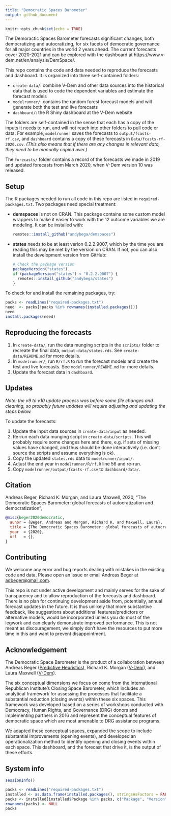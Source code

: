 ```yaml
---
title: "Democratic Spaces Barometer"
output: github_document
---
```


```r
knitr::opts_chunk$set(echo = TRUE)
```

The Demoractic Spaces Barometer forecasts significant changes, both democratizing and autocratizing, for six facets of democratic governance for all major countries in the world 2 years ahead. The current forecasts cover 2020-2021 and can be explored with the dashboard at https://www.v-dem.net/en/analysis/DemSpace/.

This repo contains the code and data needed to reproduce the forecasts and dashboard. It is organized into three self-contained folders:

- `create-data/`: combine V-Dem and other data sources into the historical data that is used to code the dependent variables and estimate the forecast models
- `modelrunner/`: contains the random forest forecast models and will generate both the test and live forecasts
- `dashboard/`: the R Shiny dashboard at the V-Dem website

The folders are self-contained in the sense that each has a copy of the inputs it needs to run, and will not reach into other folders to pull code or data. For example, `modelrunner` saves the forecasts to `output/fcasts-rf.csv`, and `dashboard` contains a copy of these forecasts in `Data/fcasts-rf-2020.csv`. *(This also means that if there are any changes in relevant data, they need to be manually copied over.)*

The `forecasts/` folder contains a record of the forecasts we made in 2019 and updated forecasts from March 2020, when V-Dem version 10 was released. 

## Setup

The R packages needed to run all code in this repo are listed in `required-packages.txt`. Two packages need special treatment:

- **demspaces** is not on CRAN. This package contains some custom model wrappers to make it easier to work with the 12 outcome variables we are modeling. It can be installed with:
  ```r
  remotes::install_github("andybega/demspaces")
  ```
- **states** needs to be at least verion 0.2.2.9007, which by the time you are reading this may be met by the version on CRAN. If not, you can also install the development version from GitHub:
  ```r
  # Check the package version
  packageVersion("states")
  if (packageVersion("states") < "0.2.2.9007") {
    remotes::install_github("andybega/states")
  }
  ```

To check for and install the remaining packages, try:

```r
packs <- readLines("required-packages.txt")
need  <- packs[!packs %in% rownames(installed.packages())]
need
install.packages(need)
```

## Reproducing the forecasts

1. In `create-data/`, run the data munging scripts in the `scripts/` folder to recreate the final data, `output-data/states.rds`. See `create-data/README.md` for more details.
2. In `modelrunner/`, run `R/rf.R` to run the forecast models and create the test and live forecasts. See `modelrunner/README.md` for more details.
3. Update the forecast data in `dashboard`.

## Updates

*Note: the v9 to v10 update process was before some file changes and cleaning, so probably future updates will require adjusting and updating the steps below.*

To update the forecasts:

1. Update the input data sources in `create-data/input` as needed.
2. Re-run each data munging script in `create-data/scripts`. This will probably require some changes here and there, e.g. if sets of missing values have changed, and thus should be done interactively (i.e. don't source the scripts and assume everything is ok).
3. Copy the updated `states.rds` data to `modelrunner/input/`. 
4. Adjust the end year in `modelrunner/R/rf.R` line 56 and re-run.
5. Copy `modelrunner/output/fcasts-rf.csv` to `dashboard/data/`.

## Citation

Andreas Beger, Richard K. Morgan, and Laura Maxwell, 2020, “The Democratic Spaces Barometer: global forecasts of autocratization and democratization”, <doi>

```bibtex
@misc{beger2020democratic,
  auhor = {Beger, Andreas and Morgan, Richard K. and Maxwell, Laura},
  title = {The Democratic Spaces Barometer: global forecasts of autocratization and democratization},
  year  = {2020},
  url   = {},
}
```

## Contributing

We welcome any error and bug reports dealing with mistakes in the existing code and data. Please open an issue or email Andreas Beger at [adbeger@gmail.com](mailto:adbeger+demspaces@gmail.com).

This repo is not under active development and mainly serves for the sake of transparency and to allow reproduction of the forecasts and dashboard. There is no plan for continuing development aside from, potentially, annual forecast updates in the future. It is thus unlikely that more substantive feedback, like suggestions about additional features/predictors or alternative models, would be incorporated unless you do most of the legwork and can clearly demonstrate improved performance. This is not meant as discouragement, we simply don't have the resources to put more time in this and want to prevent disappointment. 

## Acknowledgement

The Democratic Space Barometer is the product of a collaboration between Andreas Beger ([Predictive Heuristics](https://www.predictiveheuristics.com)), Richard K. Morgan ([V-Dem](https://www.v-dem.net/en/)), and Laura Maxwell ([V-Dem](https://www.v-dem.net/en/)).

The six conceptual dimensions we focus on come from the International Republican Institute’s Closing Space Barometer, which includes an analytical framework for assessing the processes that facilitate a substantial reduction (closing events) within these six spaces. This framework was developed based on a series of workshops conducted with Democracy, Human Rights, and Governance (DRG) donors and implementing partners in 2016 and represent the conceptual features of democratic space which are most amenable to DRG assistance programs.

We adapted these conceptual spaces, expanded the scope to include substantial improvements (opening events), and developed an operationalization method to identify opening and closing events within each space. This dashboard, and the forecast that drive it, is the output of these efforts.

## System info

```r
sessionInfo()
```

```r
packs <- readLines("required-packages.txt")
installed <- as.data.frame(installed.packages(), stringsAsFactors = FALSE)
packs <- installed[installed$Package %in% packs, c("Package", "Version")]
rownames(packs) <- NULL
packs
```
